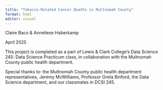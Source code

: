 ```yaml
---
title: "Tobacco-Related Cancer Deaths in Multnomah County"
format: html
editor: visual
---
```


Claire Baco & Anneliese Haberkamp

April 2025

This project is completed as a part of Lewis & Clark College's Data Science 245: Data Science Practicum class, in collaboration with the Multnomah County public health department.

Special thanks to: the Multnomah County public health department representatives, Jeremy McWilliams, Professor Greta Binford, the Data Science department, and our classmates in DCSI 245.
